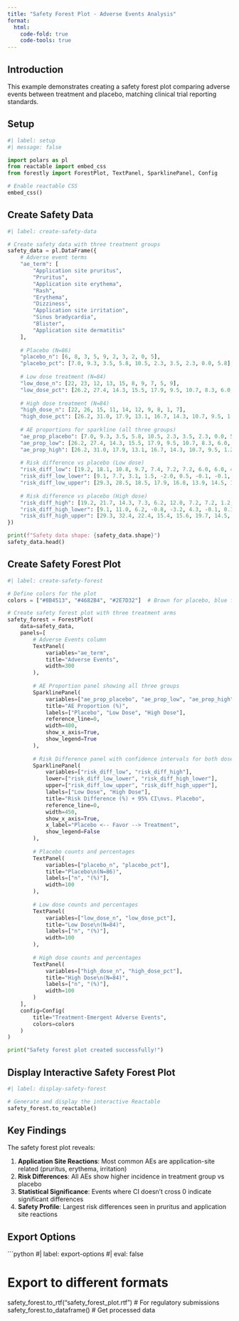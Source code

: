 ```yaml
---
title: "Safety Forest Plot - Adverse Events Analysis"
format:
  html:
    code-fold: true
    code-tools: true
---
```


## Introduction

This example demonstrates creating a safety forest plot comparing adverse events between treatment and placebo, matching clinical trial reporting standards.

## Setup

```python
#| label: setup
#| message: false

import polars as pl
from reactable import embed_css
from forestly import ForestPlot, TextPanel, SparklinePanel, Config

# Enable reactable CSS
embed_css()
```

## Create Safety Data

```python
#| label: create-safety-data

# Create safety data with three treatment groups
safety_data = pl.DataFrame({
    # Adverse event terms
    "ae_term": [
        "Application site pruritus",
        "Pruritus", 
        "Application site erythema",
        "Rash",
        "Erythema",
        "Dizziness",
        "Application site irritation",
        "Sinus bradycardia",
        "Blister",
        "Application site dermatitis"
    ],
    
    # Placebo (N=86)
    "placebo_n": [6, 8, 3, 5, 9, 2, 3, 2, 0, 5],
    "placebo_pct": [7.0, 9.3, 3.5, 5.8, 10.5, 2.3, 3.5, 2.3, 0.0, 5.8],
    
    # Low dose treatment (N=84)
    "low_dose_n": [22, 23, 12, 13, 15, 8, 9, 7, 5, 9],
    "low_dose_pct": [26.2, 27.4, 14.3, 15.5, 17.9, 9.5, 10.7, 8.3, 6.0, 10.7],
    
    # High dose treatment (N=84)
    "high_dose_n": [22, 26, 15, 11, 14, 12, 9, 8, 1, 7],
    "high_dose_pct": [26.2, 31.0, 17.9, 13.1, 16.7, 14.3, 10.7, 9.5, 1.2, 8.3],
    
    # AE proportions for sparkline (all three groups)
    "ae_prop_placebo": [7.0, 9.3, 3.5, 5.8, 10.5, 2.3, 3.5, 2.3, 0.0, 5.8],
    "ae_prop_low": [26.2, 27.4, 14.3, 15.5, 17.9, 9.5, 10.7, 8.3, 6.0, 10.7],
    "ae_prop_high": [26.2, 31.0, 17.9, 13.1, 16.7, 14.3, 10.7, 9.5, 1.2, 8.3],
    
    # Risk difference vs placebo (Low dose)
    "risk_diff_low": [19.2, 18.1, 10.8, 9.7, 7.4, 7.2, 7.2, 6.0, 6.0, 4.9],
    "risk_diff_low_lower": [9.1, 7.7, 3.1, 1.5, -2.0, 0.5, -0.1, -0.1, 1.3, -2.7],
    "risk_diff_low_upper": [29.3, 28.5, 18.5, 17.9, 16.8, 13.9, 14.5, 12.1, 10.7, 12.5],
    
    # Risk difference vs placebo (High dose)
    "risk_diff_high": [19.2, 21.7, 14.3, 7.3, 6.2, 12.0, 7.2, 7.2, 1.2, 2.5],
    "risk_diff_high_lower": [9.1, 11.0, 6.2, -0.8, -3.2, 4.3, -0.1, 0.1, -2.1, -4.7],
    "risk_diff_high_upper": [29.3, 32.4, 22.4, 15.4, 15.6, 19.7, 14.5, 14.3, 4.5, 9.7],
})

print(f"Safety data shape: {safety_data.shape}")
safety_data.head()
```

## Create Safety Forest Plot

```python
#| label: create-safety-forest

# Define colors for the plot
colors = ["#8B4513", "#4682B4", "#2E7D32"]  # Brown for placebo, blue for low dose, green for high dose

# Create safety forest plot with three treatment arms
safety_forest = ForestPlot(
    data=safety_data,
    panels=[
        # Adverse Events column
        TextPanel(
            variables="ae_term",
            title="Adverse Events",
            width=300
        ),
        
        # AE Proportion panel showing all three groups
        SparklinePanel(
            variables=["ae_prop_placebo", "ae_prop_low", "ae_prop_high"],
            title="AE Proportion (%)",
            labels=["Placebo", "Low Dose", "High Dose"],
            reference_line=0,
            width=400,
            show_x_axis=True,
            show_legend=True
        ),
        
        # Risk Difference panel with confidence intervals for both doses vs Placebo
        SparklinePanel(
            variables=["risk_diff_low", "risk_diff_high"],
            lower=["risk_diff_low_lower", "risk_diff_high_lower"],
            upper=["risk_diff_low_upper", "risk_diff_high_upper"],
            labels=["Low Dose", "High Dose"],
            title="Risk Difference (%) + 95% CI\nvs. Placebo",
            reference_line=0,
            width=450,
            show_x_axis=True,
            x_label="Placebo <-- Favor --> Treatment",
            show_legend=False
        ),
        
        # Placebo counts and percentages
        TextPanel(
            variables=["placebo_n", "placebo_pct"],
            title="Placebo\n(N=86)",
            labels=["n", "(%)"],
            width=100
        ),
        
        # Low dose counts and percentages
        TextPanel(
            variables=["low_dose_n", "low_dose_pct"],
            title="Low Dose\n(N=84)",
            labels=["n", "(%)"],
            width=100
        ),
        
        # High dose counts and percentages
        TextPanel(
            variables=["high_dose_n", "high_dose_pct"],
            title="High Dose\n(N=84)",
            labels=["n", "(%)"],
            width=100
        )
    ],
    config=Config(
        title="Treatment-Emergent Adverse Events",
        colors=colors
    )
)

print("Safety forest plot created successfully!")
```

## Display Interactive Safety Forest Plot

```python
#| label: display-safety-forest

# Generate and display the interactive Reactable
safety_forest.to_reactable()
```

## Key Findings

The safety forest plot reveals:

1. **Application Site Reactions**: Most common AEs are application-site related (pruritus, erythema, irritation)
2. **Risk Differences**: All AEs show higher incidence in treatment group vs placebo
3. **Statistical Significance**: Events where CI doesn't cross 0 indicate significant differences
4. **Safety Profile**: Largest risk differences seen in pruritus and application site reactions

## Export Options

```python
#| label: export-options
#| eval: false

# Export to different formats
safety_forest.to_rtf("safety_forest_plot.rtf")  # For regulatory submissions
safety_forest.to_dataframe()  # Get processed data